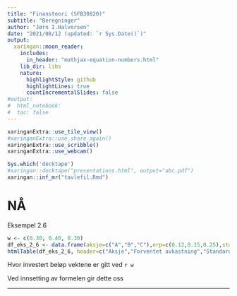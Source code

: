 ```yaml
---
title: "Finansteori (SFB30820)"
subtitle: "Beregninger"
author: "Jørn I.Halvorsen"
date: "2021/08/12 (updated: `r Sys.Date()`)"
output:
  xaringan::moon_reader:
    includes:
      in_header: "mathjax-equation-numbers.html"
    lib_dir: libs
    nature:
      highlightStyle: github
      highlightLines: true
      countIncrementalSlides: false
#output: 
#  html_notebook:
#  toc: false
---
```


```r
xaringanExtra::use_tile_view()
#xaringanExtra::use_share_again()
xaringanExtra::use_scribble()
xaringanExtra::use_webcam()
```

```r
Sys.which('decktape')
#xaringan::decktape("presentations.html", output="abc.pdf")
xaringan::inf_mr("tavlefil.Rmd")
```

# NÅ 

Eksempel 2.6

```r
w <- c(0.30, 0.40, 0.30)
df_eks_2_6 <- data.frame(aksje=c("A","B","C"),erp=c(0.12,0.15,0.25),std=c(0.10,0.20,0.40),korr=c(0.8,-0.1,0.5))
htmlTable(df_eks_2_6, header=c("Aksje","Forventet avkastning","Standardavvik","Korrelasjonskoeffisient"))
```

Hvor investert beløp vektene er gitt ved `r w`

Ved innsetting av formelen gir dette oss

\begin{equation*}
Var(r_p)=(0.30)^20.10^2+(0.40)^20.20^2+(0.3)^20.40^2 + \\
2\cdot 0.30_b0.10\cdot 0.2 \cdot 0.8+\\
2\cdot 0.30_c0.10Std(c)\cdot -0.1+\\
2\cdot 0.40\cdot 0.30.2\cdot 0.4\cdot 0.5 = 0.02722
\end{equation*}

\begin{equation*}
Std(r_p)=\sqrt{0.02722}=0.1649848
\end{equation*}

---

